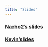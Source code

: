 ```yaml
---
title: "Slides"
---
```



### [Nacho2's slides](./slides/Bartomeus_slides.Rpres)

### [Kevin'slides](./slides/Cazelles_slides.html)
